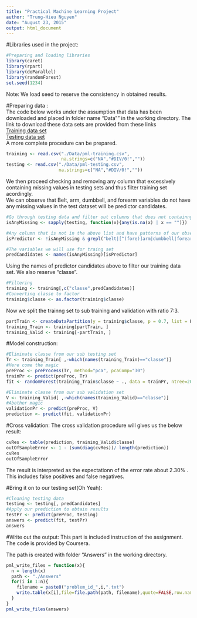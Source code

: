 ```yaml
---
title: "Practical Machine Learning Project"
author: "Trung-Hieu Nguyen"
date: "August 23, 2015"
output: html_document
---
```

#Libraries used in the project:  
```r
#Preparing and loading libraries
library(caret)
library(rpart)
library(doParallel)
library(randomForest)
set.seed(1234)
```

Note: We load seed to reserve the consistency in obtained results.  

#Preparing data :  
The code below works under the assumption that data  has been downloaded and placed in folder name "Data"" in the working directory.
The link to download these data sets are provided from these links  
[Training data set](https://d396qusza40orc.cloudfront.net/predmachlearn/pml-training.csv)  
[Testing data set](https://d396qusza40orc.cloudfront.net/predmachlearn/pml-testing.csv)  
A more complete procedure can be prepared.  

```r
training <- read.csv("./Data/pml-training.csv",
                     na.strings=c("NA","#DIV/0!",""))
testing <- read.csv("./Data/pml-testing.csv",
                    na.strings=c("NA","#DIV/0!",""))
```

We then proceed checking and removing any column that excessively containing missing values in testing sets and thus filter training set acordingly.  
We can observe that Belt, arm, dumbbell, and forearm variables do not have any missing values in the test dataset will be predictor candidates.

```r
#Go through testing data and filter out columns that does not containng missing values
isAnyMissing <- sapply(testing, function(x){any(is.na(x) | x == "")})

#Any column that is not in the above list and have patterns of our observation will be retained
isPredictor <- !isAnyMissing & grepl("belt|[^(fore)]arm|dumbbell|forearm", names(isAnyMissing))

#The variables we will use for traing set
predCandidates <- names(isAnyMissing)[isPredictor]
```

Using the names of predictor candidates above to filter our training data set. We also reserve "classe". 
```r
#Filtering
training <- training[,c("classe",predCandidates)]
#Converting classe to factor
training$classe <- as.factor(training$classe)
```

Now we split the trainng set to sub training and validation with ratio 7:3.
```r
partTrain <- createDataPartition(y = training$classe, p = 0.7, list = F)
training_Train <- training[partTrain, ]
training_Valid <- training[-partTrain, ]
```

#Model construction:

```r
#Eliminate classe from our sub testing set 
Tr <- training_Train[ ,-which(names(training_Train)=="classe")]
#Here come the magic
preProc <- preProcess(Tr, method="pca", pcaComp="30")
trainPr <- predict(preProc, Tr)
fit <- randomForest(training_Train$classe ~ ., data = trainPr, ntree=200)

#Eliminate classe from our sub validation set 
V <- training_Valid[ ,-which(names(training_Valid)=="classe")]
#Abother magic
validationPr <- predict(preProc, V)
prediction <- predict(fit, validationPr)
```

#Cross validation:
The cross validation procedure will gives us the below result:  
```r
cvRes <- table(prediction, training_Valid$classe)
outOfSampleError <- 1 - (sum(diag(cvRes))/ length(prediction))
cvRes
outOfSampleError
```
The result is interpreted as the expectationn of the error rate about 2.30% . This includes false positives and false negatives.

#Bring it on to our testing set(Oh Yeah):
```r
#Cleaning testing data
testing <- testing[, predCandidates]
#Apply our prediction to obtain results
testPr <- predict(preProc, testing)
answers <- predict(fit, testPr)
answers
```

#Write out the output:
This part is included instruction of the assignment. The code is provided by Coursera.

The path is created with folder "Answers" in the working directory.
```r
pml_write_files = function(x){
  n = length(x)
  path <- "./Answers"
  for(i in 1:n){
    filename = paste0("problem_id_",i,".txt")
    write.table(x[i],file=file.path(path, filename),quote=FALSE,row.names=FALSE,col.names=FALSE)
  }
}
pml_write_files(answers)
```










